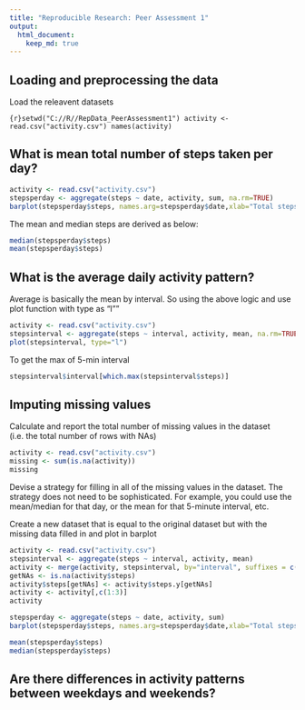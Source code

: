 ```yaml
---
title: "Reproducible Research: Peer Assessment 1"
output: 
  html_document:
    keep_md: true
---
```



## Loading and preprocessing the data

Load the releavent datasets 

```{r}setwd("C://R//RepData_PeerAssessment1")
activity <- read.csv("activity.csv")
names(activity)
```

## What is mean total number of steps taken per day?

```r
activity <- read.csv("activity.csv")
stepsperday <- aggregate(steps ~ date, activity, sum, na.rm=TRUE)
barplot(stepsperday$steps, names.arg=stepsperday$date,xlab="Total steps per day", ylab="Interval")
```

The mean and median steps are derived as below:

```r
median(stepsperday$steps)
mean(stepsperday$steps)
```

## What is the average daily activity pattern?

Average is basically the mean by interval. So using the above logic and use plot function with type as "l""

```r
activity <- read.csv("activity.csv")
stepsinterval <- aggregate(steps ~ interval, activity, mean, na.rm=TRUE)
plot(stepsinterval, type="l")
```

To get the max of 5-min interval 
```r
stepsinterval$interval[which.max(stepsinterval$steps)]
```


## Imputing missing values
Calculate and report the total number of missing values in the dataset (i.e. the total number of rows with NAs)

```r
activity <- read.csv("activity.csv")
missing <- sum(is.na(activity))
missing
```

Devise a strategy for filling in all of the missing values in the dataset. The strategy does not need to be sophisticated. For example, you could use the mean/median for that day, or the mean for that 5-minute interval, etc.

Create a new dataset that is equal to the original dataset but with the missing data filled in and plot in barplot 


```r
activity <- read.csv("activity.csv")
stepsinterval <- aggregate(steps ~ interval, activity, mean)
activity <- merge(activity, stepsinterval, by="interval", suffixes = c("",".y"))
getNAs <- is.na(activity$steps)
activity$steps[getNAs] <- activity$steps.y[getNAs]
activity <- activity[,c(1:3)]
activity

stepsperday <- aggregate(steps ~ date, activity, sum)
barplot(stepsperday$steps, names.arg=stepsperday$date,xlab="Total steps per day", ylab="Interval")

mean(stepsperday$steps)
median(stepsperday$steps)
```



## Are there differences in activity patterns between weekdays and weekends?
